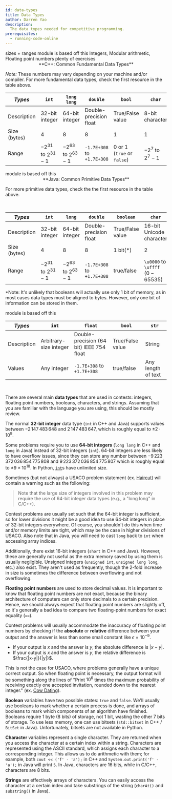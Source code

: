 ```yaml
---
id: data-types
title: Data Types
author: Darren Yao
description:
  The data types needed for competitive programming.
prerequisites:
  - running-code-online
---
```


<LanguageSection>

<CPPSection>

<Resources>
	<Resource
		source="CPPR"
		title="Fundamental Types"
		url="https://en.cppreference.com/w/cpp/language/types"
	>
		sizes + ranges
	</Resource>
	<Resource source="IUSACO" title="2.2 - Data Types">
		module is based off this
	</Resource>
	<Resource source="CPH" title="1.3 - Working with numbers">
		Integers, Modular arithmetic, Floating point numbers
	</Resource>
	<Resource source="PAPS" title="2.3 - Variables & Types">
		plenty of exercises
	</Resource>
</Resources>

<br />

<center>
**C++: Common Fundamental Data Types**
</center>

*Note:* These numbers may vary depending on your machine and/or compiler. For more fundamental data types, check the first resource in the table above.

| _Types_           | `int`                     | `long long`               | `double`                     | `bool`               | `char`            | 
| ----------------- | ----------------------- | ----------------------- | ------------------------ | -------------------------- | ------------------ | 
| Description | 32-bit integer          | 64-bit integer          |  Double-precision float     | True/False value   | 8-bit character | 
| Size (bytes) | 4                       | 8                       | 8                          | 1                  | 1               | 
| Range       | $-2^{31}$ to $2^{31}-1$ | $-2^{63}$ to $2^{63}-1$ | `-1.7E+308` to `+1.7E+308` | $0$ or $1$ (`true` or `false`) | $-2^7$ to $2^7-1$ |

</CPPSection>

<JavaSection>

<Resources>
	<Resource source="JavaDocs" title="Primitive Data Types" url="https://docs.oracle.com/javase/tutorial/java/nutsandbolts/datatypes.html"> </Resource>
	<Resource source="IUSACO" title="2.2 - Data Types">
		module is based off this
	</Resource>
</Resources>

<center>
**Java: Common Primitive Data Types**
</center>

For more primitive data types, check the the first resource in the table above.

<br />

| _Types_      | `int`                   | `long`                  | `double`                   | `boolean`          | `char`                   | 
| ------------ | ----------------------- | ----------------------- | -------------------------- | ------------------ | ------------------------ | 
| Description  | 32-bit integer          | 64-bit integer          | Double-precision float     | True/False value   | 16-bit Unicode character | 
| Size (bytes) | 4                       | 8                       | 8                          | 1 bit(\*)          | 2                        |
| Range        | $-2^{31}$ to $2^{31}-1$ | $-2^{63}$ to $2^{63}-1$ | `-1.7E+308` to `+1.7E+308` | true/false         | `\u0000` to `\uffff` ($0-65535$) |

\*Note: It's unlikely that booleans will actually use only 1 bit of memory, as
in most cases data types must be aligned to bytes. However, only one bit of
information can be stored in them.

</JavaSection>

<PySection>

<Resources>
	<Resource source="IUSACO" title="2.2 - Data Types">
		module is based off this
	</Resource>
	<Resource
		starred
		source="Python"
		title="Built-in Types"
		url="https://docs.python.org/3/library/stdtypes.html"
	 />
</Resources>

<br />

| _Types_     | `int`                    | `float`                                    | `bool`             | `str`                |
| ----------- | ---------------------- | ---------------------------------------- | ---------------- | ------------------ |
| Description | Arbitrary-size integer | Double-precision (64 bit) IEEE 754 float | True/False value | String             |
| Values      | Any integer            | `-1.7E+308` to `+1.7E+308`               | true/false       | Any length of text |

</PySection>

</LanguageSection>

<br />

There are several main **data types** that are used in contests: integers,
floating point numbers, booleans, characters, and strings. Assuming that you are
familiar with the language you are using, this should be mostly review.

The normal **32-bit integer** data type (`int` in C++ and Java) supports values
between $-2\,147\,483\,648$ and $2\,147\,483\,647$, which is roughly equal to
$\pm 2 \cdot 10^9$.

Some problems require you to use **64-bit integers** (`long long` in C++ and
`long` in Java) instead of 32-bit integers (`int`). 64-bit integers are less
likely to have overflow issues, since they can store any number between
$-9\,223\,372\,036\,854\,775\,808$ and $9\,223\,372\,036\,854\,775\,807$ which
is roughly equal to $\pm 9 \times 10^{18}$. In Python,
[`int`](https://docs.python.org/3.4/library/stdtypes.html#numeric-types-int-float-complex)s
have unlimited size.

Sometimes (but not always) a USACO problem statement (ex.
[Haircut](http://www.usaco.org/index.php?page=viewproblem2&cpid=1041)) will
contain a warning such as the following:

> Note that the large size of integers involved in this problem may require the
> use of 64-bit integer data types (e.g., a "long long" in C/C++).

Contest problems are usually set such that the 64-bit integer is sufficient, so for lower divisions
it might be a good idea to use 64-bit integers in place of 32-bit integers
everywhere. Of course, you shouldn't do this when time and/or memory limits are
tight, which may be the case in higher divisions of USACO. Also note that in
Java, you will need to cast `long` back to `int` when accessing array indices.

Additionally, there exist 16-bit integers (`short` in C++ and Java). However,
these are generally not useful as the extra memory saved by using them is
usually negligible. Unsigned integers (`unsigned int`, `unsigned long long`, etc.)
also exist. They aren't used as frequently, though the 2-fold increase in size is sometimes the difference between overflowing and not overflowing.

**Floating point numbers** are used to store decimal values. It is important to
know that floating point numbers are not exact, because the binary architecture
of computers can only store decimals to a certain precision. Hence, we should
always expect that floating point numbers are slightly off, so it's generally a
bad idea to compare two floating-point numbers for exact equality (`==`).

Contest problems will usually accommodate the inaccuracy of floating point
numbers by checking if the **absolute** or **relative** difference between your
output and the answer is less than some small constant like $\epsilon=10^{-9}$.

- If your output is $x$ and the answer is $y$, the absolute difference is
  $|x-y|$.
- If your output is $x$ and the answer is $y$, the relative difference is
  $\frac{|x-y|}{|y|}$.

This is not the case for USACO, where problems generally have a unique correct
output. So when floating point is necessary, the output format will be something
along the lines of "Print $10^6$ times the maximum probability of receiving
exactly one accepted invitation, rounded down to the nearest integer." (ex.
[Cow Dating](http://www.usaco.org/index.php?page=viewproblem2&cpid=924)).

**Boolean** variables have two possible states: `true` and `false`. We'll
usually use booleans to mark whether a certain process is done, and arrays of
booleans to mark which components of an algorithm have finished. Booleans
require 1 byte (8 bits) of storage, not 1 bit, wasting the other 7 bits of
storage. To use less memory, one can use bitsets (`std::bitset` in C++ /
`BitSet` in Java). Unfortunately, bitsets are not available in Python.

**Character** variables represent a single character. They are returned when you
access the character at a certain index within a string. Characters are
represented using the ASCII standard, which assigns each character to a
corresponding integer. This allows us to do arithmetic with them; for example,
both `cout << ('f' - 'a');` in C++ and `System.out.print('f' - 'a');` in Java
will print `5`. In Java, characters are 16 bits, while in C/C++, characters are
8 bits.

**Strings** are effectively arrays of characters. You can easily access the character at a certain
index and take substrings of the string (`charAt()` and `substring()` in Java).
